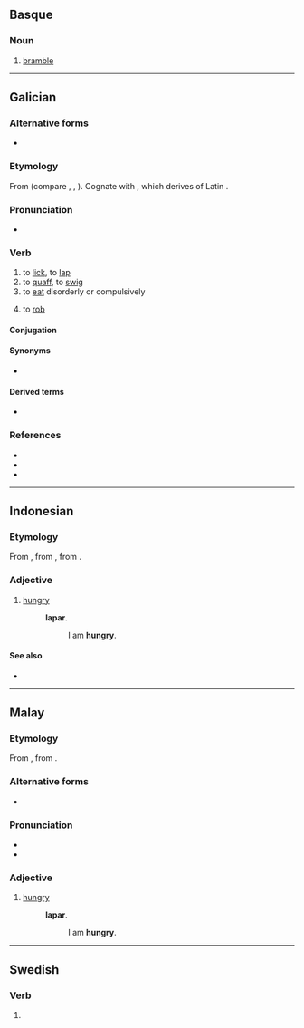 ==Basque==

===Noun===
{{head|eu|noun}}

# [[bramble]]

----

==Galician==

===Alternative forms===
* {{l|gl|lampar}}

===Etymology===
From {{der|gl|gem-pro|*lapjaną||to lick; lap}} (compare {{cog|enm|lappen}}, {{cog|goh|laffen}}, {{cog|fr|lamper}}). Cognate with {{l|gl|lamber||to lick}}, which derives of Latin {{m|la|lambo|lambere|lick}}.

===Pronunciation===
*{{IPA|/laˈpaɾ/|lang=gl}}

===Verb===
{{gl-verb|lap|ar}}

# to [[lick]], to [[lap]]
# to [[quaff]], to [[swig]]
# to [[eat]] disorderly or compulsively 
# {{lb|gl|figurative}} to [[rob]]

====Conjugation====
{{gl-conj-ar|lap}}

====Synonyms====
* {{l|gl|larpar}}

====Derived terms====
* {{l|gl|lapacaldos|lit=broth-lapper|t=glutton}}

===References===
* {{R:DDLG}}
* {{R:TILG}}
* {{R:TLPGP}}

----

==Indonesian==

===Etymology===
From {{etyl|ms|id}} {{m|ms|lapar}}, from {{etyl|poz-mly-pro|id}} {{m|poz-mly-pro|*lapar}}, from {{etyl|poz-pro|id}} {{m|poz-pro|*lapaʀ}}.

===Adjective===
{{head|id|adjective}}

# [[hungry]] {{gloss|affected by hunger; desirous of food}}
#: {{l|id|saya|Saya}} '''lapar'''.
#:: I am '''hungry'''.

====See also====
* {{l|id|haus}}

----

==Malay==

===Etymology===
From {{etyl|poz-mly-pro|ms}} {{m|poz-mly-pro|*lapar}}, from {{etyl|poz-pro|ms}} {{m|poz-pro|*lapaʀ}}.

===Alternative forms===
* {{l|ms|لاڤر|sc=Arab}}

===Pronunciation===
* {{IPA|/lapa(r)/|lang=ms}}
* {{rhymes|apa(r)|pa(r)|a(r)|lang=ms}}

===Adjective===
{{head|ms|adjective|Jawi spelling|لاڤر}}

# [[hungry]] {{gloss|affected by hunger; desirous of food}}
#: {{l|ms|saya|Saya}} '''lapar'''.
#:: I am '''hungry'''.

----

==Swedish==

===Verb===
{{head|sv|verb form}}

# {{sv-verb-form-pre|lapa}}